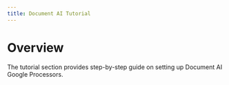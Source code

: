 ```yaml
---
title: Document AI Tutorial
---
```

# Overview
The tutorial section provides step-by-step guide on setting up Document AI Google Processors.